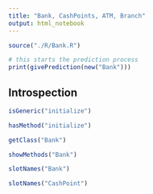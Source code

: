 ```yaml
---
title: "Bank, CashPoints, ATM, Branch"
output: html_notebook
---
```


```r
source("./R/Bank.R")
```



```r
# this starts the prediction process
print(givePrediction(new("Bank"))) 
```


## Introspection

```r
isGeneric("initialize")
```

```r
hasMethod("initialize")
```

```r
getClass("Bank")
```

```r
showMethods("Bank")
```

```r
slotNames("Bank")
```


```r
slotNames("CashPoint")
```
